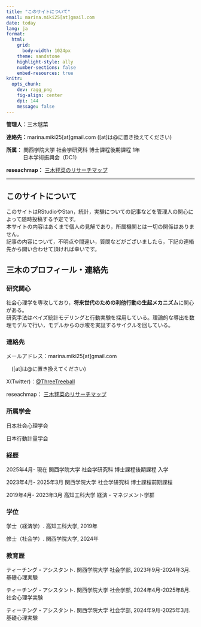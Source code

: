---
title: "このサイトについて"
email: marina.miki25[at]gmail.com
date: today
lang: ja
format: 
  html: 
    grid: 
      body-width: 1024px
    theme: sandstone
    highlight-style: ally
    number-sections: false
    embed-resources: true
knitr: 
  opts_chunk: 
    dev: ragg_png
    fig-align: center
    dpi: 144
    message: false
---

::: profile-box
<p><strong>管理人：</strong>三木毬菜</p>

<p><strong>連絡先：</strong>marina.miki25\[at\]gmail.com (\[at\]は\@に置き換えてください)</p>

<p>

<strong>所属：</strong> 関西学院大学 社会学研究科 博士課程後期課程 1年<br>
<span style="display:inline-block; width:3.2em;"></span>日本学術振興会（DC1）

</p>

<p><strong> reseachmap：</strong> <a href = "https://researchmap.jp/marinamiki">三木毬菜のリサーチマップ</a></p>
:::

------------------------------------------------------------------------

## このサイトについて

<p>
このサイトはRStudioやStan，統計，実験についての記事などを管理人の関心によって随時投稿する予定です。<br>
本サイトの内容はあくまで個人の見解であり，所属機関とは一切の関係はありません。<br>
記事の内容について，不明点や間違い，質問などがございましたら，下記の連絡先から問い合わせて頂ければ幸いです。
</p>

## 三木のプロフィール・連絡先

### 研究関心

<p>
社会心理学を専攻しており，**将来世代のための利他行動の生起メカニズム**に関心がある。<br>
研究手法はベイズ統計モデリングと行動実験を採用している。理論的な導出を数理モデルで行い，モデルからの示唆を実証するサイクルを回している。
</p>

### 連絡先

メールアドレス：marina.miki25\[at\]gmail.com

　(\[at\]は\@に置き換えてください)

X(Twitter)：<a href = "https://x.com/ThreeTreeball">@ThreeTreeball</a>

reseachmap：</strong> <a href = "https://researchmap.jp/marinamiki">三木毬菜のリサーチマップ</a>

### 所属学会

日本社会心理学会

日本行動計量学会

### 経歴

2025年4月- 現在 関西学院大学 社会学研究科 博士課程後期課程 入学

2023年4月- 2025年3月 関西学院大学 社会学研究科 博士課程前期課程

2019年4月- 2023年3月 高知工科大学 経済・マネジメント学群

### 学位

学士（経済学）. 高知工科大学, 2019年

修士（社会学）. 関西学院大学, 2024年

### 教育歴

ティーチング・アシスタント. 関西学院大学 社会学部, 2023年9月-2024年3月. 基礎心理実験

ティーチング・アシスタント. 関西学院大学 社会学部, 2024年4月-2025年8月. 社会心理学実験

ティーチング・アシスタント. 関西学院大学 社会学部, 2024年9月-2025年3月. 基礎心理実験

